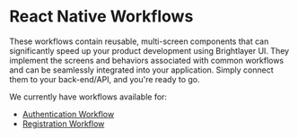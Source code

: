 # React Native Workflows

These workflows contain reusable, multi-screen components that can significantly speed up your product development using Brightlayer UI. They implement the screens and behaviors associated with common workflows and can be seamlessly integrated into your application. Simply connect them to your back-end/API, and you're ready to go.

We currently have workflows available for:

- [Authentication Workflow](/workflows/authentication-workflow/)
- [Registration Workflow](/workflows/registration-workflow/)
